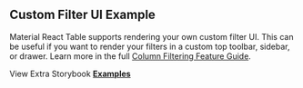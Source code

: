 
<Head>
  <title>{'Custom Filter UI Example - Material React Table V3 Docs'}</title>
  <meta
    name="description"
    content="An example of Material React Table which shows custom filter ui in a sidebar."
  />
  <meta
    property="og:title"
    content="Custom Filter UI Material React Table Example"
  />
  <meta
    property="og:description"
    content="An example of Material React Table which shows custom filter ui in a sidebar."
  />
</Head>

## Custom Filter UI Example

Material React Table supports rendering your own custom filter UI. This can be useful if you want to render your filters in a custom top toolbar, sidebar, or drawer. Learn more in the full [Column Filtering Feature Guide](/docs/guides/column-filtering).

<Examples isPage />

View Extra Storybook **[Examples](https://www.material-react-table.dev/?path=/story/prop-playground--default)**
